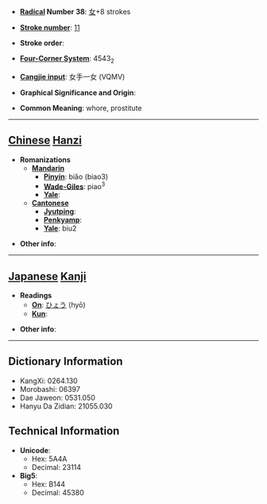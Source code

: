 * '''[[Wiktionary:Chinese radical index| Radical]] Number 38''': [[Wiktionary:Chinese radical index 女|女]]+8 strokes

* '''[[Wiktionary:Chinese total strokes index|Stroke number]]''': [[Wiktionary:Chinese total strokes index 11|11]]

* '''Stroke order''': 

* '''[[Wiktionary:Chinese four corner index|Four-Corner System]]''': 4543<sub>2</sub>

* '''[[Wiktionary:Chinese Cangjie index|Cangjie input]]''': 女手一女 (VQMV)

* '''Graphical Significance and Origin''': 

* '''Common Meaning''': whore, prostitute

----

== [[Chinese]] [[Hanzi]] ==

* '''Romanizations'''
** '''[[Mandarin]]'''
*** '''[[Pinyin]]''': biǎo (biao3)
*** '''[[Wade-Giles]]''': piao<sup>3</sup>
*** '''[[Yale]]''': 
** '''[[Cantonese]]'''
*** '''[[Jyutping]]''':
*** '''[[Penkyamp]]''': 
*** '''[[Yale]]''': biu2

* '''Other info''': 

----

== [[Japanese]] [[Kanji]] ==

* '''Readings'''
** '''[[On]]''': [[ひょう]] (hyō)
** '''[[Kun]]''': 

* '''Other info''':  

----

== Dictionary Information ==

* KangXi: 0264.130
* Morobashi: 06397
* Dae Jaweon: 0531.050
* Hanyu Da Zidian: 21055.030

== Technical Information ==

* '''Unicode''':
** Hex: 5A4A
** Decimal: 23114
* '''Big5''':
** Hex: B144
** Decimal: 45380